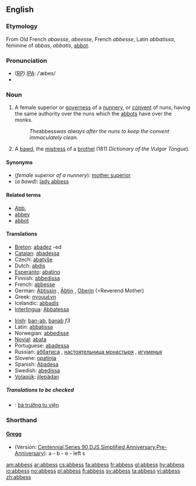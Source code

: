 ==English==
{{Wikisource1911Enc|Abbess}}
{{wikipedia}}

===Etymology===
From Old French ''abaesse'', ''abeesse'', French ''abbesse'', Latin ''abbatissa'', feminine of ''abbas'', ''abbatis'', [[abbot]]. 

===Pronunciation===
* ([[RP]]) [[IPA]]: /ˈæbes/
* {{audio|en-us-abbess.ogg|Audio (US)}}

===Noun===
{{en-noun|es}}

#A female superior or [[governess]] of a [[nunnery]], or [[convent]] of nuns, having the same authority over the nuns which the [[abbots]] have over the monks.
#:''The ''abbess'' was always after the nuns to keep the convent immaculately clean.''
# {{1811}} A [[bawd]], the [[mistress]] of a [[brothel]] (1811 ''Dictionary of the Vulgar Tongue'').

====Synonyms====
* (''female superior of a nunnery''): [[mother superior]]
* (''a bawd''): [[lady abbess]]

==== Related terms ====
* [[Abb.]]
* [[abbey]]
* [[abbot]]

====Translations====
{{trans-top|female superior of a nunnery}}
*[[Breton]]: [[abadez]] {{f}} -ed {{p}}
*[[Catalan]]: [[abadessa]] {{f}}
* Czech: [[abatyše]] {{f}}
*Dutch: [[abdis]]
*[[Esperanto]]: [[abatino]]
*Finnish: [[abbedissa]]
*French: [[abbesse]] {{f}}
*German: [[Äbtissin]] {{f}}, [[Äbtin]] {{f}}, [[Oberin]] {{f}} (=Reverend Mother)
*Greek: [[ηγουμένη]]
* Icelandic: [[abbadís]] {{f}}
*[[Interlingua]]: [[Abbatessa]]
{{trans-mid}}
*[[Irish]]: [[ban-ab]], [[banab]] ''f3''
*Latin: [[abbatissa]]
*Norwegian: [[abbedisse]]
*[[Novial]]: [[abata]]
*Portuguese: [[abadessa]]
* Russian: [[аббатиса]] {{f}}, [[настоятельница монастыря]] {{f}}, [[игуменья]] {{f}}
*Slovene: [[opatinja]] {{f}}
*Spanish: [[abadesa|Abadesa]]
*Swedish: [[abedissa]]
*[[Volapük]]: [[jilepädan]]
{{trans-bottom}}

=====Translations to be checked=====
{{checktrans}}
*{{ttbc|Vietnamese}}: [[bà trưởng tu viện]]

===Shorthand===
====[http://en.wikipedia.org/wiki/Gregg_Shorthand Gregg]====
* (Version: [http://en.wikipedia.org/wiki/Gregg_Shorthand#Centennial_Gregg_Shorthand Centennial],[http://en.wikipedia.org/wiki/Gregg_Shorthand#Series_90_Gregg_Shorthand Series 90],[http://en.wikipedia.org/wiki/Gregg_Shorthand#Diamond_Jubilee_Gregg_Shorthand  DJS],[http://en.wikipedia.org/wiki/Gregg_Shorthand#Simplified_Gregg_Shorthand Simplified],[http://en.wikipedia.org/wiki/Gregg_Shorthand#Anniversary_Gregg_Shorthand Anniversary],[http://en.wikipedia.org/wiki/Gregg_Shorthand#Pre-Anniversary_Gregg_Shorthand Pre-Anniversary]): a - b - e - left s

[[am:abbess]]
[[ar:abbess]]
[[cs:abbess]]
[[fa:abbess]]
[[fr:abbess]]
[[gl:abbess]]
[[hy:abbess]]
[[io:abbess]]
[[no:abbess]]
[[pl:abbess]]
[[fi:abbess]]
[[sv:abbess]]
[[ta:abbess]]
[[vi:abbess]]
[[zh:abbess]]